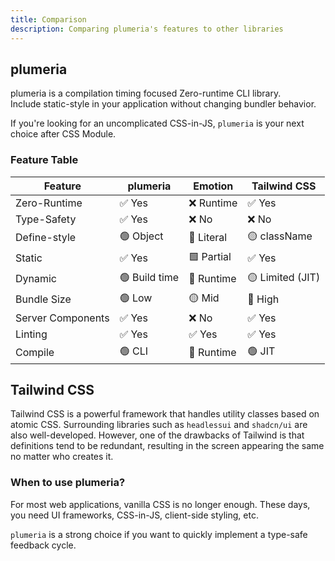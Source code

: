 ```yaml
---
title: Comparison
description: Comparing plumeria's features to other libraries
---
```


## plumeria

plumeria is a compilation timing focused Zero-runtime CLI library.  
Include static-style in your application without changing bundler behavior.

If you're looking for an uncomplicated CSS-in-JS, `plumeria` is your next choice after CSS Module.

### Feature Table

| Feature           | plumeria       | Emotion   | Tailwind CSS     | 
| ----------------- | -------------- | --------- | ---------------- |
| Zero-Runtime      | ✅ Yes         | ❌ Runtime | ✅ Yes           |
| Type-Safety       | ✅ Yes         | ❌ No      | ❌ No            |
| Define-style      | 🟢 Object      | 🔵 Literal | 🟡 className     |
| Static            | ✅ Yes         | 🟩 Partial | ✅ Yes           |
| Dynamic           | 🟢 Build time  | 🔴 Runtime | 🟡 Limited (JIT) |
| Bundle Size       | 🟢 Low         | 🟡 Mid     | 🔴 High          |
| Server Components | ✅ Yes         | ❌ No      | ✅ Yes           |
| Linting           | ✅ Yes         | ✅ Yes     | ✅ Yes           |
| Compile           | 🟢 CLI         | 🔴 Runtime | 🟢 JIT           |


## Tailwind CSS

Tailwind CSS is a powerful framework that handles utility classes based on atomic CSS.
Surrounding libraries such as `headlessui` and `shadcn/ui` are also well-developed.
However, one of the drawbacks of Tailwind is that definitions tend to be redundant, resulting in the screen appearing the same no matter who creates it.

### When to use plumeria?

For most web applications, vanilla CSS is no longer enough. These days, you need UI frameworks, CSS-in-JS, client-side styling, etc.  


`plumeria` is a strong choice if you want to quickly implement a type-safe feedback cycle.